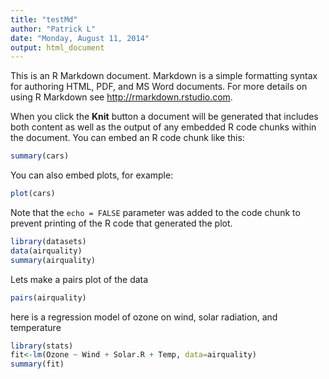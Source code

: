 ```yaml
---
title: "testMd"
author: "Patrick L"
date: "Monday, August 11, 2014"
output: html_document
---
```


This is an R Markdown document. Markdown is a simple formatting syntax for authoring HTML, PDF, and MS Word documents. For more details on using R Markdown see <http://rmarkdown.rstudio.com>.

When you click the **Knit** button a document will be generated that includes both content as well as the output of any embedded R code chunks within the document. You can embed an R code chunk like this:

```r
summary(cars)
```

You can also embed plots, for example:

```r
plot(cars)
```

Note that the `echo = FALSE` parameter was added to the code chunk to prevent printing of the R code that generated the plot.
```r
library(datasets)
data(airquality)
summary(airquality)
```

Lets make a pairs plot of the data
```r
pairs(airquality)
```
here is a regression model of ozone on wind, solar radiation, and temperature
```r
library(stats)
fit<-lm(Ozone ~ Wind + Solar.R + Temp, data=airquality)
summary(fit)
```



